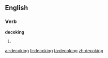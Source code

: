 ==English==

===Verb===
'''decoking'''

# {{present participle of|[[decoke]]}}

[[ar:decoking]]
[[fr:decoking]]
[[ta:decoking]]
[[zh:decoking]]